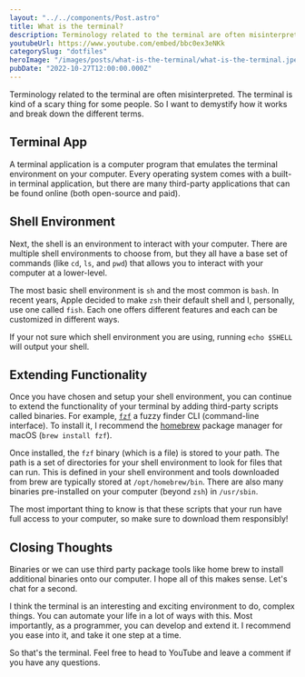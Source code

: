 ```yaml
---
layout: "../../components/Post.astro"
title: What is the terminal?
description: Terminology related to the terminal are often misinterpreted. The terminal is
youtubeUrl: https://www.youtube.com/embed/bbc0ex3eNKk
categorySlug: "dotfiles"
heroImage: "/images/posts/what-is-the-terminal/what-is-the-terminal.jpeg"
pubDate: "2022-10-27T12:00:00.000Z"
---
```


Terminology related to the terminal are often misinterpreted. The terminal is kind of a scary thing for some people. So I want to demystify how it works and break down the different terms.

## Terminal App

A terminal application is a computer program that emulates the terminal environment on your computer. Every operating system comes with a built-in terminal application, but there are many third-party applications that can be found online (both open-source and paid).

## Shell Environment

Next, the shell is an environment to interact with your computer. There are multiple shell environments to choose from, but they all have a base set of commands (like `cd`, `ls`, and `pwd`) that allows you to interact with your computer at a lower-level.

The most basic shell environment is `sh` and the most common is `bash`. In recent years, Apple decided to make `zsh` their default shell and I, personally, use one called `fish`. Each one offers different features and each can be customized in different ways.

If your not sure which shell environment you are using, running `echo $SHELL` will output your shell.

## Extending Functionality

Once you have chosen and setup your shell environment, you can continue to extend the functionality of your terminal by adding third-party scripts called binaries. For example, [`fzf`](https://github.com/junegunn/fzf) a fuzzy finder CLI (command-line interface). To install it, I recommend the [homebrew](https://brew.sh) package manager for macOS (`brew install fzf`).

Once installed, the `fzf` binary (which is a file) is stored to your path. The path is a set of directories for your shell environment to look for files that can run. This is defined in your shell environment and tools downloaded from brew are typically stored at `/opt/homebrew/bin`. There are also many binaries pre-installed on your computer (beyond `zsh`) in `/usr/sbin`.

The most important thing to know is that these scripts that your run have full access to your computer, so make sure to download them responsibly!

## Closing Thoughts

Binaries or we can use third party package tools like home brew to install additional binaries onto our computer. I hope all of this makes sense. Let's chat for a second.

I think the terminal is an interesting and exciting environment to do, complex things. You can automate your life in a lot of ways with this. Most importantly, as a programmer, you can develop and extend it. I recommend you ease into it, and take it one step at a time.

So that's the terminal. Feel free to head to YouTube and leave a comment if you have any questions.
